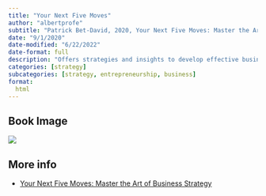```yaml
---
title: "Your Next Five Moves"
author: "albertprofe"
subtitle: "Patrick Bet-David, 2020, Your Next Five Moves: Master the Art of Business Strategy"
date: "9/1/2020"
date-modified: "6/22/2022"
date-format: full
description: "Offers strategies and insights to develop effective business strategies, make calculated decisions, and achieve long-term success in the competitive world of business."
categories: [strategy]
subcategories: [strategy, entrepreneurship, business]
format:
  html
---
```


## Book Image

![](/books/yourNextFiveMoves.jpg)

## More info

- [Your Next Five Moves: Master the Art of Business Strategy](https://www.amazon.es/Your-Next-Five-Moves-Business-ebook/dp/B08428LMQT){.external}
